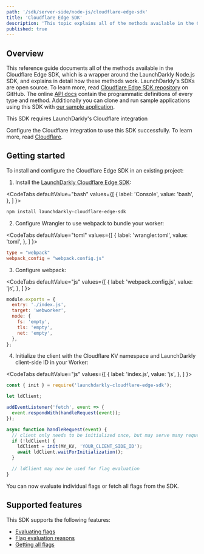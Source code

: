 ```yaml
---
path: '/sdk/server-side/node-js/cloudflare-edge-sdk'
title: 'Cloudflare Edge SDK'
description: 'This topic explains all of the methods available in the Cloudflare Edge SDK, with detail about how they work.'
published: true
---
```


## Overview

This reference guide documents all of the methods available in the Cloudflare Edge SDK, which is a wrapper around the LaunchDarkly Node.js SDK, and explains in detail how these methods work. LaunchDarkly's SDKs are open source. To learn more, read [Cloudflare Edge SDK repository](https://github.com/launchdarkly/cloudflare-edge-sdk) on GitHub. The online [API docs](https://launchdarkly.github.io/cloudflare-edge-sdk/) contain the programmatic definitions of every type and method. Additionally you can clone and run sample applications using this SDK with [our sample application](https://github.com/launchdarkly/hello-cloudflare-react).

<Callout intent="info">
  <CalloutTitle>This SDK requires LaunchDarkly's Cloudflare integration</CalloutTitle>
  <CalloutDescription>

  Configure the Cloudflare integration to use this SDK successfully. To learn more, read [Cloudflare](/integrations/cloudflare).

  </CalloutDescription>
</Callout>

## Getting started

To install and configure the Cloudflare Edge SDK in an existing project:

1. Install the [LaunchDarkly Cloudflare Edge SDK](https://github.com/launchdarkly/cloudflare-edge-sdk):

<CodeTabs
  defaultValue="bash"
  values={[
    { label: 'Console', value: 'bash', },
  ]
}>
<CodeTabItem value="bash">

```bash
npm install launchdarkly-cloudflare-edge-sdk
```

</CodeTabItem>
</CodeTabs>

2. Configure Wrangler to use webpack to bundle your worker:

<CodeTabs
  defaultValue="toml"
  values={[
    { label: 'wrangler.toml', value: 'toml', },
  ]
}>
<CodeTabItem value="toml">

```toml
type = "webpack"
webpack_config = "webpack.config.js"
```

</CodeTabItem>
</CodeTabs>

3. Configure webpack:

<CodeTabs
  defaultValue="js"
  values={[
    { label: 'webpack.config.js', value: 'js', },
  ]
}>
<CodeTabItem value="js">

```js
module.exports = {
  entry: './index.js',
  target: 'webworker',
  node: {
    fs: 'empty',
    tls: 'empty',
    net: 'empty',
  },
};
```

</CodeTabItem>
</CodeTabs>

4. Initialize the client with the Cloudflare KV namespace and LaunchDarkly client-side ID in your Worker:

<CodeTabs
  defaultValue="js"
  values={[
    { label: 'index.js', value: 'js', },
  ]
}>
<CodeTabItem value="js">

```js
const { init } = require('launchdarkly-cloudflare-edge-sdk');

let ldClient;

addEventListener('fetch', event => {
  event.respondWith(handleRequest(event));
});

async function handleRequest(event) {
  // client only needs to be initialized once, but may serve many requests
  if (!ldClient) {
    ldClient = init(MY_KV, 'YOUR_CLIENT_SIDE_ID');
    await ldClient.waitForInitialization();
  }

  // ldClient may now be used for flag evaluation
}
```

</CodeTabItem>
</CodeTabs>

You can now evaluate individual flags or fetch all flags from the SDK.

## Supported features

This SDK supports the following features:

* [Evaluating flags](/sdk/features/evaluating#nodejs-cloudflare)
* [Flag evaluation reasons](/sdk/features/evaluation-reasons#nodejs-cloudflare)
* [Getting all flags](/sdk/features/all-flags#nodejs-cloudflare)
